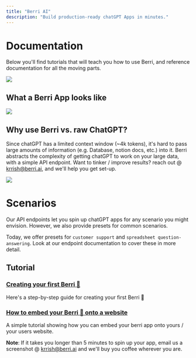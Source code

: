 ```yaml
---
title: "Berri AI"
description: "Build production-ready chatGPT Apps in minutes."
---
```

# Documentation
Below you'll find tutorials that will teach you how to use Berri, and reference documentation for all the moving parts. 


<img src="/images/light_breakdown.png" />

## What a Berri App looks like 

<Frame caption="A Berri App built on top of Stripe's documentation">
  <img src="/images/berri_website_example.png" />
</Frame>

## Why use Berri vs. raw ChatGPT? 

Since chatGPT has a limited context window (~4k tokens), it's hard to pass large amounts of information (e.g. Database, notion docs, etc.) into it. Berri abstracts the complexity of getting chatGPT to work on your large data, with a simple API endpoint. Want to tinker / improve results? reach out @ krrish@berri.ai, and we'll help you get set-up.

<Frame caption="Side-by-side comparison of Berri vs. Raw ChatGPT on your financial data.">
  <img src="/images/berri_vs_chatgpt.png" />
</Frame>


# Scenarios
Our API endpoints let you spin up chatGPT apps for any scenario you might envision. However, we also provide presets for common scenarios. 

Today, we offer presets for `customer support` and `spreadsheet question-answering`. Look at our endpoint documentation to cover these in more detail. 

## Tutorial 
### [Creating your first Berri 🍇](tutorials/api_tutorial)

Here's a step-by-step guide for creating your first Berri 🍇

### [How to embed your Berri 🍇 onto a website](tutorials/website_embed)

A simple tutorial showing how you can embed your berri app onto yours / your users website. 


**Note**: If it takes you longer than 5 minutes to spin up your app, email us a screenshot @ krrish@berri.ai and we'll buy you coffee wherever you are.